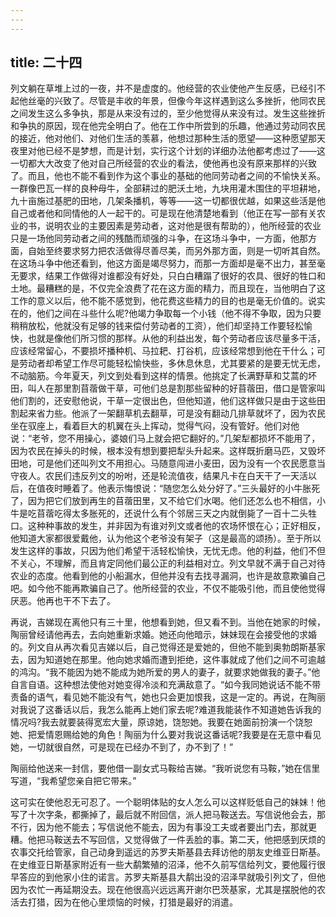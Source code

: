 ```yaml
---
---
---
```

title: 二十四
---




列文躺在草堆上过的一夜，并不是虚度的。他经营的农业使他产生反感，已经引不起他丝毫的兴致了。尽管是丰收的年景，但像今年这样遇到这么多挫折，他同农民之间发生这么多争执，那是从来没有过的，至少他觉得从来没有过。发生这些挫折和争执的原因，现在他完全明白了。他在工作中所尝到的乐趣，他通过劳动同农民的接近，他对他们、对他们生活的羡慕，他想过那种生活的愿望——这种愿望那天夜里对他已经不是梦想，而是计划，实行这个计划的详细办法他都考虑过了——这一切都大大改变了他对自己所经营的农业的看法，使他再也没有原来那样的兴致了。而且，他也不能不看到作为这个事业的基础的他同劳动者之间的不愉快关系。一群像巴瓦一样的良种母牛，全部耕过的肥沃土地，九块用灌木围住的平坦耕地，九十亩施过基肥的田地，几架条播机，等等——这一切都很优越，如果这些活是他自己或者他和同情他的人一起干的。可是现在他清楚地看到（他正在写一部有关农业的书，说明农业的主要因素是劳动者，这对他是很有帮助的），他所经营的农业只是一场他同劳动者之间的残酷而顽强的斗争，在这场斗争中，一方面，他那方面，自始至终要求努力把农活做得尽善尽美，而另外那方面，则是一切听其自然。在这场斗争中他还看到，他这方面是竭尽努力，而那一方面却是毫不出力，甚至毫无要求，结果工作做得对谁都没有好处，只白白糟蹋了很好的农具、很好的牲口和土地。最糟糕的是，不仅完全浪费了花在这方面的精力，而且现在，当他明白了这工作的意义以后，他不能不感觉到，他花费这些精力的目的也是毫无价值的。说实在的，他们之间在斗些什么呢?他竭力争取每一个小钱（他不得不争取，因为只要稍稍放松，他就没有足够的钱来偿付劳动者的工资），他们却坚持工作要轻松愉快，也就是像他们所习惯的那样。从他的利益出发，每个劳动者应该尽量多干活，应该经常留心，不要损坏播种机、马拉耙、打谷机，应该经常想到他在干什么；可是劳动者却希望工作尽可能轻松愉快些，多休息休息，尤其要紧的是要无忧无虑，不动脑筋。今年夏天，列文到处看到这样的情景。他挑定了长满野草和艾蒿的坏田，叫人在那里割苜蓿做干草，可他们总是割那些留种的好苜蓿田，借口是管家叫他们割的，还安慰他说，干草一定很出色，但他知道，他们这样做只是由于这些田割起来省力些。他派了一架翻草机去翻草，可是没有翻动几排草就坏了，因为农民坐在驭座上，看着巨大的机翼在头上挥动，觉得气闷，没有管好。他们对他说：“老爷，您不用操心，婆娘们马上就会把它翻好的。”几架犁都损坏不能用了，因为农民在掉头的时候，根本没有想到要把犁头升起来。这样既折磨马匹，又毁坏田地，可是他们还叫列文不用担心。马随意闯进小麦田，因为没有一个农民愿意当守夜人。农民们违反列文的吩咐，还是轮流值夜，结果凡卡在白天干了一天活以后，在值夜时睡着了。他表示悔恨说：“随您怎么处分好了。”三头最好的小牛胀死了，因为把它们放到再生的苜蓿田里，又不给它们水喝。他们还怎么也不相信，小牛是吃苜蓿吃得太多胀死的，还说什么有个邻居三天之内就倒毙了一百十二头牲口。这种种事故的发生，并非因为有谁对列文或者他的农场怀恨在心；正好相反，他知道大家都很爱戴他，认为他这个老爷没有架子（这是最高的颂扬）。至于所以发生这样的事故，只因为他们希望干活轻松愉快，无忧无虑。他的利益，他们不但不关心，不理解，而且肯定同他们最公正的利益相对立。列文早就不满于自己对待农业的态度。他看到他的小船漏水，但他并没有去找寻漏洞，也许是故意欺骗自己吧。如今他不能再欺骗自己了。他所经营的农业，不仅不能吸引他，而且使他觉得厌恶。他再也干不下去了。

再说，吉娣现在离他只有三十里，他想看到她，但又看不到。当他在她家的时候，陶丽曾经请他再去，去向她重新求婚。她还向他暗示，妹妹现在会接受他的求婚的。列文自从再次看见吉娣以后，自己觉得还是爱她的，但他不能到奥勃朗斯基家去，因为知道她在那里。他向她求婚而遭到拒绝，这件事就成了他们之间不可逾越的鸿沟。“我不能因为她不能成为她所爱的男人的妻子，就要求她做我的妻子。”他自言自语。这种想法使他对她变得冷淡和充满敌意了。“如今我同她说话不能不带责备的语气，看见她不能没有气，她也只会更加恨我，这是一定的。再说，在陶丽对我说了这番话以后，我怎么能再上她们家去呢?难道我能装作不知道她告诉我的情况吗?我去就要装得宽宏大量，原谅她，饶恕她。我要在她面前扮演一个饶恕她、把爱情恩赐给她的角色！陶丽为什么要对我说这番话呢?我要是在无意中看见她，一切就很自然，可是现在已经办不到了，办不到了！”

陶丽给他送来一封信，要他借一副女式马鞍给吉娣。“我听说您有马鞍，”她在信里写道，“我希望您亲自把它带来。”

这可实在使他忍无可忍了。一个聪明体贴的女人怎么可以这样贬低自己的妹妹！他写了十次字条，都撕掉了，最后就不附回信，派人把马鞍送去。写信说他会去，那不行，因为他不能去；写信说他不能去，因为有事没工夫或者要出门去，那就更糟。他把马鞍送去不写回信，又觉得做了一件丢脸的事。第二天，他把感到厌烦的农事交托给管家，自己动身到遥远的苏罗夫斯基县去拜访他的朋友史维亚日斯基。在史维亚日斯基家附近有一些大鹬繁殖的沼泽，他不久前写信给列文，要他履行很早答应的到他家小住的诺言。苏罗夫斯基县大鹬出没的沼泽早就吸引列文了，但他因为农忙一再延期没去。现在他很高兴远远离开谢尔巴茨基家，尤其是摆脱他的农活去打猎，因为在他心里烦恼的时候，打猎是最好的消遣。
